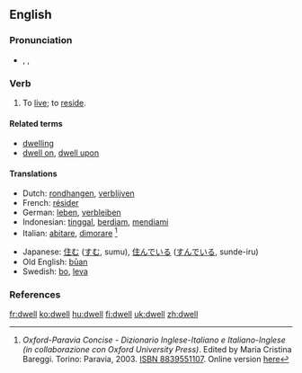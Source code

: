 ==English==

===Pronunciation===
*{{AHD|dwĕl}}, {{IPA|/dwel/}}, {{SAMPA|/dwel/}}

===Verb===
{{en-verb|dwells|dwelling|'''[[dwelt]]''' ''or'' '''[[dwelled]]'''}}

# {{cattag|intransitive|formal|literary}} To [[live]]; to [[reside]].

====Related terms====
*[[dwelling]]
*[[dwell on]], [[dwell upon]]

====Translations====
{{top}}
*Dutch: [[rondhangen]], [[verblijven]]
*French: [[résider]]
*German: [[leben]], [[verbleiben]]
*Indonesian: [[tinggal]], [[diam|berdiam]], [[diam|mendiami]]
*Italian: [[abitare]], [[dimorare]] <ref>''Oxford-Paravia Concise - Dizionario Inglese-Italiano e Italiano-Inglese (in collaborazione con Oxford University Press)''. Edited by Maria Cristina Bareggi. Torino: Paravia, 2003. [[W:Wikipedia:book sources| ISBN 8839551107]]. Online version [http://www.oxfordparavia.it/ here]</ref>
{{mid}}
*Japanese: [[住む]] ([[すむ]], sumu), [[住んでいる]] ([[すんでいる]], sunde-iru)
*Old English: [[buan|būan]]
*Swedish: [[bo]], [[leva]]
{{bottom}}

===References===
<references/>
{{R:Century 1911}}
{{R:Webster 1913}}

[[fr:dwell]]
[[ko:dwell]]
[[hu:dwell]]
[[fi:dwell]]
[[uk:dwell]]
[[zh:dwell]]